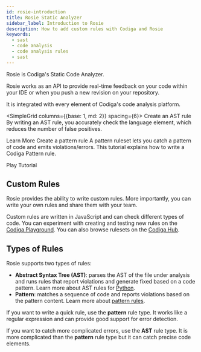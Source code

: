 ```yaml
---
id: rosie-introduction
title: Rosie Static Analyzer
sidebar_label: Introduction to Rosie
description: How to add custom rules with Codiga and Rosie
keywords:
  - sast
  - code analysis
  - code analysis rules
  - sast
---
```


Rosie is Codiga's Static Code Analyzer.

Rosie works as an API to provide real-time feedback on your code within your IDE or when you push a new revision on your repository.

It is integrated with every element of Codiga's code analysis platform.

<SimpleGrid columns={{base: 1, md: 2}} spacing={6}>
<Card>
<Heading size="md" m={0}>Create an AST rule</Heading>
<Text fontSize="sm" m={0} lineHeight="tall" flexGrow={2}>
By writing an AST rule, you accurately check the language element, which reduces the number of false positives.
</Text>

<DocLink size="sm" variant="primary" href="/docs/rosie/tutorials/analysis-rule-tutorial-python-ast">Learn More</DocLink>
</Card>
<Card>
<Heading size="md" m={0}>Create a pattern rule</Heading>
<Text fontSize="sm" m={0} lineHeight="tall" flexGrow={2}>
A pattern ruleset lets you catch a pattern of code and emits violations/errors. This tutorial explains how to write a Codiga Pattern rule.
</Text>

<Link isExternal size="sm" variant="primary" href="http://app.codiga.io/hub/tutorial/pattern-rules/get-started/">
Play Tutorial
</Link>
</Card>
</SimpleGrid>

## Custom Rules

Rosie provides the ability to write custom rules. More importantly, you can write your own rules and share them with your team.

Custom rules are written in JavaScript and can check different types of code. You can experiment with creating and testing new rules on the [Codiga Playground](https://app.codiga.io/hub/playground). You can also browse rulesets on the [Codiga Hub](https://app.codiga.io/hub/rulesets).

## Types of Rules

Rosie supports two types of rules:

- **Abstract Syntax Tree (AST)**: parses the AST of the file under analysis and runs rules that report violations and generate fixed based on a code pattern. Learn more about AST rules for [Python](/docs/rosie/python/rosie-python-ast).
- **Pattern**: matches a sequence of code and reports violations based on the pattern content. Learn more about [pattern rules](/docs/rosie/rosie-pattern).

If you want to write a quick rule, use the **pattern** rule type. It works like a regular expression and can provide good support for error detection.

If you want to catch more complicated errors, use the **AST** rule type. It is more complicated than the **pattern** rule type but it can catch precise code elements.
